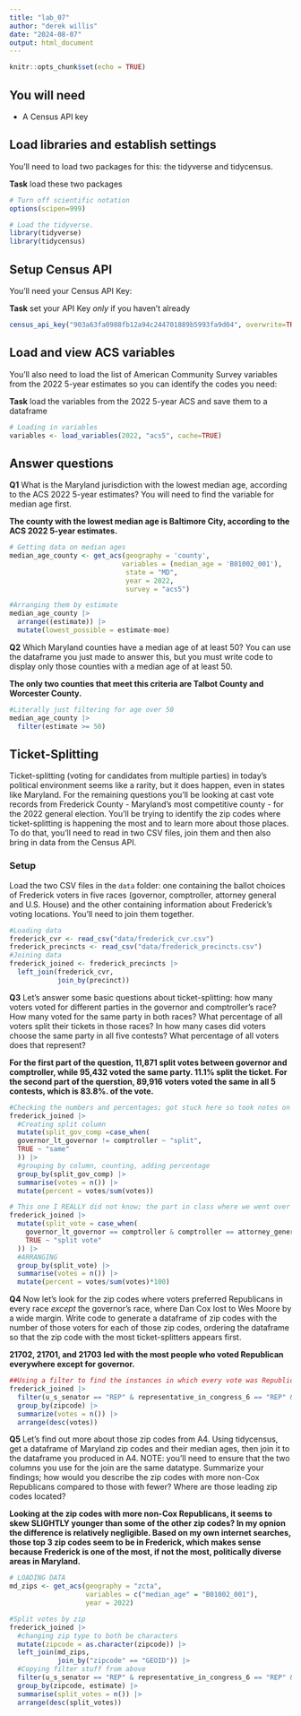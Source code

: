 ```yaml
---
title: "lab_07"
author: "derek willis"
date: "2024-08-07"
output: html_document
---
```


```r
knitr::opts_chunk$set(echo = TRUE)
```

## You will need

-   A Census API key

## Load libraries and establish settings

You'll need to load two packages for this: the tidyverse and tidycensus.

**Task** load these two packages

```r
# Turn off scientific notation
options(scipen=999)

# Load the tidyverse.
library(tidyverse)
library(tidycensus)
```

## Setup Census API

You'll need your Census API Key:

**Task** set your API Key *only* if you haven't already

```r
census_api_key("903a63fa0988fb12a94c244701889b5993fa9d04", overwrite=TRUE)
```

## Load and view ACS variables

You'll also need to load the list of American Community Survey variables from the 2022 5-year estimates so you can identify the codes you need:

**Task** load the variables from the 2022 5-year ACS and save them to a dataframe

```r
# Loading in variables 
variables <- load_variables(2022, "acs5", cache=TRUE)
```

## Answer questions

**Q1** What is the Maryland jurisdiction with the lowest median age, according to the ACS 2022 5-year estimates? You will need to find the variable for median age first.

**The county with the lowest median age is Baltimore City, according to the ACS 2022 5-year estimates.**

```r
# Getting data on median ages 
median_age_county <- get_acs(geography = 'county',
                            variables = (median_age = 'B01002_001'),
                             state = "MD", 
                             year = 2022, 
                             survey = "acs5")
```
```r
#Arranging them by estimate 
median_age_county |> 
  arrange((estimate)) |> 
  mutate(lowest_possible = estimate-moe) 
```
**Q2** Which Maryland counties have a median age of at least 50? You can use the dataframe you just made to answer this, but you must write code to display only those counties with a median age of at least 50.

**The only two counties that meet this criteria are Talbot County and Worcester County.**

```r
#Literally just filtering for age over 50
median_age_county |> 
  filter(estimate >= 50)
```

## Ticket-Splitting

Ticket-splitting (voting for candidates from multiple parties) in today's political environment seems like a rarity, but it does happen, even in states like Maryland. For the remaining questions you'll be looking at cast vote records from Frederick County - Maryland's most competitive county - for the 2022 general election. You'll be trying to identify the zip codes where ticket-splitting is happening the most and to learn more about those places. To do that, you'll need to read in two CSV files, join them and then also bring in data from the Census API.

### Setup

Load the two CSV files in the `data` folder: one containing the ballot choices of Frederick voters in five races (governor, comptroller, attorney general and U.S. House) and the other containing information about Frederick's voting locations. You'll need to join them together.

```r
#Loading data 
frederick_cvr <- read_csv("data/frederick_cvr.csv")
frederick_precincts <- read_csv("data/frederick_precincts.csv")
#Joining data 
frederick_joined <- frederick_precincts |> 
  left_join(frederick_cvr, 
            join_by(precinct))
```

**Q3** Let's answer some basic questions about ticket-splitting: how many voters voted for different parties in the governor and comptroller's race? How many voted for the same party in both races? What percentage of all voters split their tickets in those races? In how many cases did voters choose the same party in all five contests? What percentage of all voters does that represent?

**For the first part of the question, 11,871 split votes between governor and comptroller, while 95,432 voted the same party. 11.1% split the ticket. For the second part of the querstion, 89,916 voters voted the same in all 5 contests, which is 83.8%. of the vote.**

```r
#Checking the numbers and percentages; got stuck here so took notes on the code in the class review of the lab. Working to understand how it works so I don't have to do that anymore.
frederick_joined |> 
  #Creating split column 
  mutate(split_gov_comp =case_when(
  governor_lt_governor != comptroller ~ "split", 
  TRUE ~ "same"
  )) |> 
  #grouping by column, counting, adding percentage 
  group_by(split_gov_comp) |> 
  summarise(votes = n()) |> 
  mutate(percent = votes/sum(votes))
```
```r
# This one I REALLY did not know; the part in class where we went over it was critical to understanding how to do this.
frederick_joined |> 
  mutate(split_vote = case_when(
    governor_lt_governor == comptroller & comptroller == attorney_general & attorney_general == u_s_senator & u_s_senator == representative_in_congress_6 ~ "voted same in all 5", 
    TRUE ~ "split vote"
  )) |> 
  #ARRANGING 
  group_by(split_vote) |> 
  summarise(votes = n()) |> 
  mutate(percent = votes/sum(votes)*100)
```
**Q4** Now let's look for the zip codes where voters preferred Republicans in every race *except* the governor's race, where Dan Cox lost to Wes Moore by a wide margin. Write code to generate a dataframe of zip codes with the number of those voters for each of those zip codes, ordering the dataframe so that the zip code with the most ticket-splitters appears first.

**21702, 21701, and 21703 led with the most people who voted Republican everywhere except for governor.**

```r
##Using a filter to find the instances in which every vote was Republican except for governor. 
frederick_joined |> 
  filter(u_s_senator == "REP" & representative_in_congress_6 == "REP" & comptroller == "REP" & attorney_general == "REP" & governor_lt_governor != "REP") |> 
  group_by(zipcode) |> 
  summarize(votes = n()) |> 
  arrange(desc(votes))


```

**Q5** Let's find out more about those zip codes from A4. Using tidycensus, get a dataframe of Maryland zip codes and their median ages, then join it to the dataframe you produced in A4. NOTE: you'll need to ensure that the two columns you use for the join are the same datatype. Summarize your findings; how would you describe the zip codes with more non-Cox Republicans compared to those with fewer? Where are those leading zip codes located?

**Looking at the zip codes with more non-Cox Republicans, it seems to skew SLIGHTLY younger than some of the other zip codes? In my opnion the difference is relatively negligible. Based on my own internet searches, those top 3 zip codes seem to be in Frederick, which makes sense because Frederick is one of the most, if not the most, politically diverse areas in Maryland. **

```r
# LOADING DATA 
md_zips <- get_acs(geography = "zcta",
                   variables = c("median_age" = "B01002_001"), 
                   year = 2022)
```
```r
#Split votes by zip 
frederick_joined |> 
  #changing zip type to both be characters 
  mutate(zipcode = as.character(zipcode)) |> 
  left_join(md_zips, 
            join_by("zipcode" == "GEOID")) |> 
  #Copying filter stuff from above 
  filter(u_s_senator == "REP" & representative_in_congress_6 == "REP" & comptroller == "REP" & attorney_general == "REP" & governor_lt_governor != "REP") |> 
  group_by(zipcode, estimate) |> 
  summarise(split_votes = n()) |> 
  arrange(desc(split_votes))
```